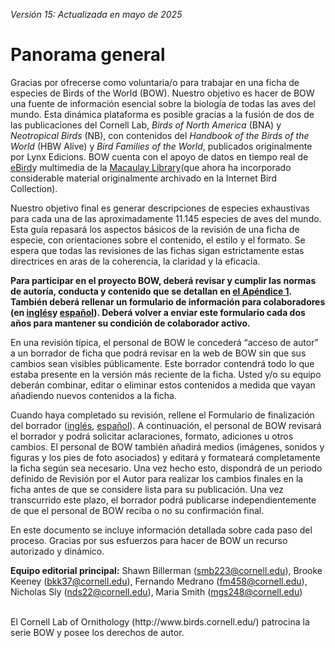 *Versión 15: Actualizada en mayo de 2025*

# Panorama general {.unnumbered}

Gracias por ofrecerse como voluntaria/o para trabajar en una ficha de especies de Birds of the World (BOW). Nuestro objetivo es hacer de BOW una fuente de información esencial sobre la biología de todas las aves del mundo. Esta dinámica plataforma es posible gracias a la fusión de dos de las publicaciones del Cornell Lab, *Birds of North America* (BNA) y *Neotropical Birds* (NB), con contenidos del *Handbook of the Birds of the World* (HBW Alive) y *Bird Families of the World*, publicados originalmente por Lynx Edicions. BOW cuenta con el apoyo de datos en tiempo real de [eBird](https://ebird.org/home)y multimedia de la [Macaulay Library](https://www.macaulaylibrary.org/)(que ahora ha incorporado considerable material originalmente archivado en la Internet Bird Collection).

Nuestro objetivo final es generar descripciones de especies exhaustivas para cada una de las aproximadamente 11.145 especies de aves del mundo. Esta guía repasará los aspectos básicos de la revisión de una ficha de especie, con orientaciones sobre el contenido, el estilo y el formato. Se espera que todas las revisiones de las fichas sigan estrictamente estas directrices en aras de la coherencia, la claridad y la eficacia.

**Para participar en el proyecto BOW, deberá revisar y cumplir las normas de autoría, conducta y contenido que se detallan en [el Apéndice 1](https://docs.google.com/document/d/1Y06setGmeXlI9Kho0BFB73_tqh6QVMra/edit#bookmark=id.qsh70q). También deberá rellenar un formulario de información para colaboradores (en [inglés](https://forms.gle/C3MySs5DtQZ1NR6b8)y [español](https://forms.gle/EZes93EWtmtrvtXi7)). Deberá volver a enviar este formulario cada dos años para mantener su condición de colaborador activo.**

En una revisión típica, el personal de BOW le concederá "acceso de autor" a un borrador de ficha que podrá revisar en la web de BOW sin que sus cambios sean visibles públicamente. Este borrador contendrá todo lo que estaba presente en la versión más reciente de la ficha. Usted y/o su equipo deberán combinar, editar o eliminar estos contenidos a medida que vayan añadiendo nuevos contenidos a la ficha.

Cuando haya completado su revisión, rellene el Formulario de finalización del borrador ([inglés](https://forms.gle/e6uTR5E8Z5aXXc9n6), [español](https://forms.gle/4e3PifYqvKrbQ1tV8)). A continuación, el personal de BOW revisará el borrador y podrá solicitar aclaraciones, formato, adiciones u otros cambios. El personal de BOW también añadirá medios (imágenes, sonidos y figuras y los pies de foto asociados) y editará y formateará completamente la ficha según sea necesario. Una vez hecho esto, dispondrá de un periodo definido de Revisión por el Autor para realizar los cambios finales en la ficha antes de que se considere lista para su publicación. Una vez transcurrido este plazo, el borrador podrá publicarse independientemente de que el personal de BOW reciba o no su confirmación final.

En este documento se incluye información detallada sobre cada paso del proceso. Gracias por sus esfuerzos para hacer de BOW un recurso autorizado y dinámico.

**Equipo editorial principal:** Shawn Billerman ([smb223\@cornell.edu](mailto:smb223@cornell.edu)), Brooke Keeney ([bkk37\@cornell.edu](mailto:bkk37@cornell.edu)), Fernando Medrano ([fm458\@cornell.edu](mailto:fm458@cornell.edu)), Nicholas Sly ([nds22\@cornell.edu](mailto:nds22@cornell.edu)), Maria Smith ([mgs248\@cornell.edu](mailto:mgs248@cornell.edu))

\
El Cornell Lab of Ornithology (http://www.birds.cornell.edu/) patrocina la serie BOW y posee los derechos de autor.